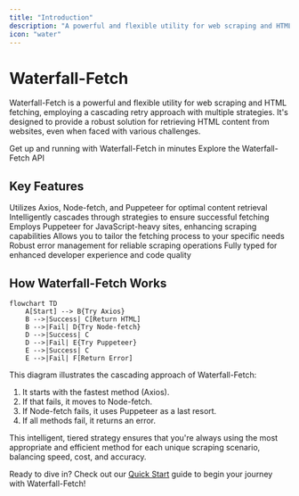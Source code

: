 ```yaml
---
title: "Introduction"
description: "A powerful and flexible utility for web scraping and HTML fetching"
icon: "water"
---
```


# Waterfall-Fetch

Waterfall-Fetch is a powerful and flexible utility for web scraping and HTML fetching, employing a cascading retry approach with multiple strategies. It's designed to provide a robust solution for retrieving HTML content from websites, even when faced with various challenges.

<CardGroup cols={2}>
	<Card title="Quick Start" icon="play" href="/mdx/quickstart">
		Get up and running with Waterfall-Fetch in minutes
	</Card>
	<Card title="API Reference" icon="code" href="/mdx/api-reference/gethtml">
		Explore the Waterfall-Fetch API
	</Card>
</CardGroup>

## Key Features

<AccordionGroup>
	<Accordion title="Multiple Fetching Strategies">Utilizes Axios, Node-fetch, and Puppeteer for optimal content retrieval</Accordion>
	<Accordion title="Waterfall Approach">Intelligently cascades through strategies to ensure successful fetching</Accordion>
	<Accordion title="Stealth Mode">Employs Puppeteer for JavaScript-heavy sites, enhancing scraping capabilities</Accordion>
	<Accordion title="Customizable Strategy Prioritization">Allows you to tailor the fetching process to your specific needs</Accordion>
	<Accordion title="Built-in Error Handling">Robust error management for reliable scraping operations</Accordion>
	<Accordion title="TypeScript Support">Fully typed for enhanced developer experience and code quality</Accordion>
</AccordionGroup>

## How Waterfall-Fetch Works

```mermaid
flowchart TD
    A[Start] --> B{Try Axios}
    B -->|Success| C[Return HTML]
    B -->|Fail| D{Try Node-fetch}
    D -->|Success| C
    D -->|Fail| E{Try Puppeteer}
    E -->|Success| C
    E -->|Fail| F[Return Error]
```

This diagram illustrates the cascading approach of Waterfall-Fetch:

1. It starts with the fastest method (Axios).
2. If that fails, it moves to Node-fetch.
3. If Node-fetch fails, it uses Puppeteer as a last resort.
4. If all methods fail, it returns an error.

This intelligent, tiered strategy ensures that you're always using the most appropriate and efficient method for each unique scraping scenario, balancing speed, cost, and accuracy.

Ready to dive in? Check out our [Quick Start](/mdx/quickstart) guide to begin your journey with Waterfall-Fetch!
